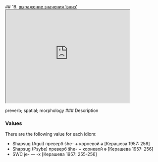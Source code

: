 ## 18. <a href =  'https://agricolamz.github.io/The_Circassian_Isoglosses_Database/18.html'>выражение значения 'вниз'</a><div class='box'><iframe src='https://agricolamz.github.io/The_Circassian_Isoglosses_Database/18.html' width = '400px' height = '300px'></iframe></div>preverb; spatial; morphology
### Description



### Values
There are the following value for each idiom:

* Shapsug (Agui) преверб ŝhe- + корневой ə [Керашева 1957: 256] 
* Shapsug (Psybe) преверб ŝhe- + корневой ə [Керашева 1957: 256] 
* SWC  je- — -x [Керашева 1957: 255-256] 

